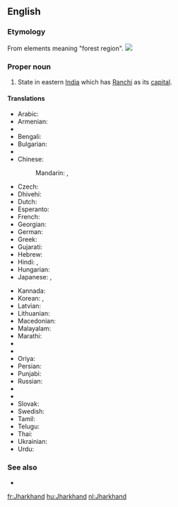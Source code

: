 ==English==
{{wikipedia}}

===Etymology===
From elements meaning "forest region".
[[Image:Jharkhand in India (disputed hatched).svg|thumb|]]

===Proper noun===
{{en-proper noun}}

# State in eastern [[India]] which has [[Ranchi]] as its [[capital]].

====Translations====
{{trans-top|state in eastern India}}
* Arabic: {{t-|ar|جهارخاند|m|tr=jarkhānd}}
* Armenian: {{t-|hy|Ջարքանդ|tr=J̌arkʿand|sc=Armn}}
* {{trreq|as}}
* Bengali: {{t-|bn|ঝাড়খণ্ড|sc=Beng}}
* Bulgarian: {{t-|bg|Джаркханд|sc=Cyrl}}
* {{trreq|hne}}
* Chinese:
*: Mandarin: {{t|cmn|恰爾康得邦|sc=Hani}},  {{t|cmn|恰尔康得邦|tr=Qià'ěrkāngde-bāng|sc=Hani}}
* Czech: {{t-|cs|Džhárkhand}}
* Dhivehi: {{t-|dv|ޖަރްކަންދު|sc=Thaa}}
* Dutch: {{t+|nl|Jharkhand}}
* Esperanto: {{t-|eo|Ĝharkhando}}
* French: {{t+|fr|Jharkhand|m}}
* Georgian: {{t-|ka|ჯარხანდი|sc=Geor}}
* German: {{t-|de|Jharkhand|n}}
* Greek: {{t-|el|Τζαρκάντ|sc=Grek}}
* Gujarati: {{t-|gu|ઝારખંડ|sc=Gujr}}
* Hebrew: {{t-|he|ג'הרקאנד}}
* Hindi: {{t-|hi|झारखंड|tr=jhārkhaṇḍ}},  {{t+|hi|झारखण्ड|tr=jhārkhaṇḍ}}
* Hungarian: {{t+|hu|Dzshárkhand}}
* Japanese: {{t-|ja|ジャールカンド州|tr=Jārukando-shū}},  {{t-|ja|ジャールカンド|tr=Jārukando}}
{{trans-mid}}
* Kannada: {{t-|kn|ಝಾರ್ಖಂಡ್|sc=Knda}}
* Korean: {{t-|ko|자르칸드 주|sc=Kore}}, {{t-|ko|자르칸드|sc=Kore}}
* Latvian: {{t-|lv|Džhārkhanda}}
* Lithuanian: {{t-|lt|Džarkandas}}
* Macedonian: {{t-|mk|Џарканд|sc=Cyrl}}
* Malayalam: {{t-|ml|ഝാർഖണ്ഡ്‌|sc=Mlym}}
* Marathi: {{t-|mr|झारखंड|sc=Deva}}
* {{trreq|lus}}
* {{trreq|ne}}
* Oriya: {{t-|or|ଝାଡ଼ଖଣ୍ଡ|sc=Orya}}
* Persian: {{t-|fa|جارکند|sc=fa-Arab}}
* Punjabi: {{t-|pa|ਝਾਰਖੰਡ|sc=Guru}}
* Russian: {{t-|ru|Джаркханд|m|tr=Džarkxánd}}
* {{trreq|sat}}
* {{trreq|sip}}
* Slovak: {{t-|sk|Džhárkhand}}
* Swedish: {{t-|sv|Jharkhand}}
* Tamil: {{t-|ta|சார்க்கண்ட்|sc=Taml}}
* Telugu: {{t+|te|జార్ఖండ్|sc=Telu}}
* Thai: {{t-|th|รัฐฌาร์ขัณฑ์|tr=rát chaa-kăn}}
* Ukrainian: {{t-|uk|Джхаркханд|sc=Cyrl}}
* Urdu: {{t-|ur|جھارکھنڈ}}
{{trans-bottom}}

===See also===
* {{list:states of India/en}}

[[fr:Jharkhand]]
[[hu:Jharkhand]]
[[nl:Jharkhand]]